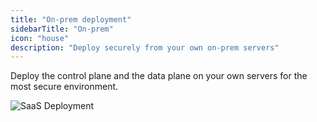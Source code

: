 ```yaml
---
title: "On-prem deployment"
sidebarTitle: "On-prem"
icon: "house"
description: "Deploy securely from your own on-prem servers"
---
```


Deploy the control plane and the data plane on your own servers for the most secure environment.

<img
    alt="SaaS Deployment"
    src="https://raw.githubusercontent.com/mage-ai/assets/main/pro/deployments/Copy%20of%20Private%20Cloud%20(1).png"
/>

